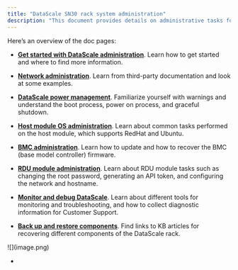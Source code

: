 ```yaml
---
title: "DataScale SN30 rack system administration"
description: "This document provides details on administrative tasks for the DataScale® SN30 rack."
---
```


Here’s an overview of the doc pages:

* [**Get started with DataScale administration**](https://docs.sambanova.ai/sysadmin/latest/hw-admin-get-started.html). Learn how to get started and where to find more information.

* [**Network administration**](https://docs.sambanova.ai/sysadmin/latest/network-admin.html). Learn from third-party documentation and look at some examples.

* [**DataScale power management**](https://docs.sambanova.ai/sysadmin/latest/manage-power.html). Familiarize yourself with warnings and understand the boot process, power on process, and graceful shutdown.

* [**Host module OS administration**](https://docs.sambanova.ai/sysadmin/latest/host-module-admin.html). Learn about common tasks performed on the host module, which supports RedHat and Ubuntu.

* [**BMC administration**](https://docs.sambanova.ai/sysadmin/latest/bmc-admin.html). Learn how to update and how to recover the BMC (base model controller) firmware.

* [**RDU module administration**](https://docs.sambanova.ai/sysadmin/latest/hw-admin-rdu.html). Learn about RDU module tasks such as changing the root password, generating an API token, and configuring the network and hostname.

* [**Monitor and debug DataScale**](https://docs.sambanova.ai/sysadmin/latest/hw-monitor-debug.html). Learn about different tools for monitoring and troubleshooting, and how to collect diagnostic information for Customer Support.

* [**Back up and restore components**](https://docs.sambanova.ai/sysadmin/latest/hw-backup-restore.html). Find links to KB articles for recovering different components of the DataScale rack.

<Frame as="div">
  ![](image.png)
</Frame>

*